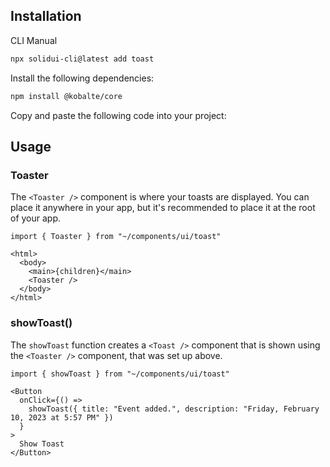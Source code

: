 <MDXHeader
  title="Toast"
  description="A succinct message that is displayed temporarily."
  docs="https://kobalte.dev/docs/core/components/toast"
/>

<ComponentPreview name="toast-demo" />

## Installation

<Tabs defaultValue="cli">

<TabsList>
  <TabsTrigger value="cli">CLI</TabsTrigger>
  <TabsTrigger value="manual">Manual</TabsTrigger>
</TabsList>

<TabsContent value="cli">

```bash
npx solidui-cli@latest add toast
```

</TabsContent>

<TabsContent value="manual">
<Steps>

<Step>Install the following dependencies: </Step>

```bash
npm install @kobalte/core
```

<Step>Copy and paste the following code into your project: </Step>

<ComponentSource name="toast" />

</Steps>
</TabsContent>

</Tabs>

## Usage

### Toaster

The `<Toaster />` component is where your toasts are displayed. You can place it anywhere in your app, but it's recommended to place it at the root of your app.

```tsx
import { Toaster } from "~/components/ui/toast"
```

```tsx
<html>
  <body>
    <main>{children}</main>
    <Toaster />
  </body>
</html>
```

### showToast()

The `showToast` function creates a `<Toast />` component that is shown using the `<Toaster />` component, that was set up above.

```tsx
import { showToast } from "~/components/ui/toast"
```

```tsx
<Button
  onClick={() =>
    showToast({ title: "Event added.", description: "Friday, February 10, 2023 at 5:57 PM" })
  }
>
  Show Toast
</Button>
```
